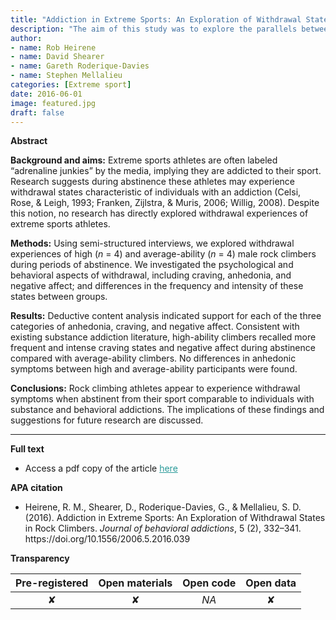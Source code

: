 ```yaml
---
title: "Addiction in Extreme Sports: An Exploration of Withdrawal States in Rock Climbers"
description: "The aim of this study was to explore the parallels between extreme sports exponents & those with drug & behavioural addictions"
author:
- name: Rob Heirene
- name: David Shearer
- name: Gareth Roderique-Davies
- name: Stephen Mellalieu
categories: [Extreme sport]
date: 2016-06-01
image: featured.jpg
draft: false
---
```


**Abstract**

**Background and aims:** Extreme sports athletes are often labeled "adrenaline junkies" by the media, implying they are addicted to their sport. Research suggests during abstinence these athletes may experience withdrawal states characteristic of individuals with an addiction (Celsi, Rose, & Leigh, 1993; Franken, Zijlstra, & Muris, 2006; Willig, 2008). Despite this notion, no research has directly explored withdrawal experiences of extreme sports athletes.

**Methods:** Using semi-structured interviews, we explored withdrawal experiences of high (*n* = 4) and average-ability (*n* = 4) male rock climbers during periods of abstinence. We investigated the psychological and behavioral aspects of withdrawal, including craving, anhedonia, and negative affect; and differences in the frequency and intensity of these states between groups.

**Results:** Deductive content analysis indicated support for each of the three categories of anhedonia, craving, and negative affect. Consistent with existing substance addiction literature, high-ability climbers recalled more frequent and intense craving states and negative affect during abstinence compared with average-ability climbers. No differences in anhedonic symptoms between high and average-ability participants were found.

**Conclusions:** Rock climbing athletes appear to experience withdrawal symptoms when abstinent from their sport comparable to individuals with substance and behavioral addictions. The implications of these findings and suggestions for future research are discussed.

------------------------------------------------------------------------

**Full text**

-   Access a pdf copy of the article [here](HeireneExtremeSportsAddiction.pdf){style="color: #289998"}

**APA citation**

-   Heirene, R. M., Shearer, D., Roderique-Davies, G., & Mellalieu, S. D. (2016). Addiction in Extreme Sports: An Exploration of Withdrawal States in Rock Climbers. *Journal of behavioral addictions*, 5 (2), 332--341. https://doi.org/10.1556/2006.5.2016.039

**Transparency**

| Pre-registered | Open materials | Open code | Open data |
|:--------------:|:--------------:|:---------:|:---------:|
|       ✘        |       ✘        |   *NA*    |     ✘     |
